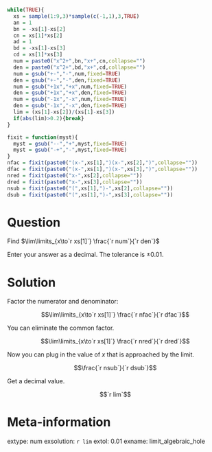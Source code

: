 ```r
while(TRUE){
  xs = sample(1:9,3)*sample(c(-1,1),3,TRUE)
  an = 1
  bn = -xs[1]-xs[2]
  cn = xs[1]*xs[2]
  ad = 1
  bd = -xs[1]-xs[3]
  cd = xs[1]*xs[3]
  num = paste0("x^2+",bn,"x+",cn,collapse="")
  den = paste0("x^2+",bd,"x+",cd,collapse="")
  num = gsub("+-","-",num,fixed=TRUE)
  den = gsub("+-","-",den,fixed=TRUE)
  num = gsub("+1x","+x",num,fixed=TRUE)
  den = gsub("+1x","+x",den,fixed=TRUE)
  num = gsub("-1x","-x",num,fixed=TRUE)
  den = gsub("-1x","-x",den,fixed=TRUE)
  lim = (xs[1]-xs[2])/(xs[1]-xs[3])
  if(abs(lim)>0.2){break}
}

fixit = function(myst){
  myst = gsub("--","+",myst,fixed=TRUE)
  myst = gsub("-+","-",myst,fixed=TRUE)
}
nfac = fixit(paste0("(x-",xs[1],")(x-",xs[2],")",collapse=""))
dfac = fixit(paste0("(x-",xs[1],")(x-",xs[3],")",collapse=""))
nred = fixit(paste0("x-",xs[2],collapse=""))
dred = fixit(paste0("x-",xs[3],collapse=""))
nsub = fixit(paste0("(",xs[1],")-",xs[2],collapse=""))
dsub = fixit(paste0("(",xs[1],")-",xs[3],collapse=""))

```

Question
========

Find $\lim\limits_{x\to`r xs[1]`} \frac{`r num`}{`r den`}$

Enter your answer as a decimal. The tolerance is $\pm 0.01$.


Solution
========

Factor the numerator and denominator:

$$\lim\limits_{x\to`r xs[1]`} \frac{`r nfac`}{`r dfac`}$$

You can eliminate the common factor.

$$\lim\limits_{x\to`r xs[1]`} \frac{`r nred`}{`r dred`}$$

Now you can plug in the value of $x$ that is approached by the limit.

$$\frac{`r nsub`}{`r dsub`}$$

Get a decimal value.

$$`r lim`$$



Meta-information
============
extype: num
exsolution: `r lim`
extol: 0.01
exname: limit_algebraic_hole